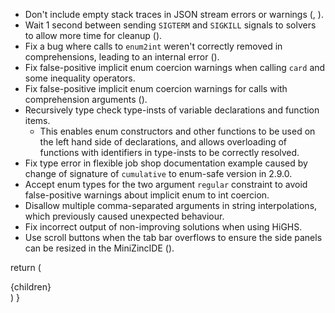 
-  Don't include empty stack traces in JSON stream errors or warnings
   (<BugRef issue={880}/>, <IDEBugRef issue={212}/>).
-  Wait 1 second between sending ``SIGTERM`` and ``SIGKILL`` signals to solvers
   to allow more time for cleanup (<BugRef issue={882}/>).
-  Fix a bug where calls to ``enum2int`` weren't correctly removed in
   comprehensions, leading to an internal error (<BugRef issue={879}/>).
-  Fix false-positive implicit enum coercion warnings when calling ``card`` and
   some inequality operators.
-  Fix false-positive implicit enum coercion warnings for calls with
   comprehension arguments (<BugRef issue={887}/>).
-  Recursively type check type-insts of variable declarations and function
   items.
   -  This enables enum constructors and other functions to be used on the
      left hand side of declarations, and allows overloading of functions
      with identifiers in type-insts to be correctly resolved.
-  Fix type error in flexible job shop documentation example caused by change
   of signature of ``cumulative`` to enum-safe version in 2.9.0.
-  Accept enum types for the two argument ``regular`` constraint to avoid
   false-positive warnings about implicit enum to int coercion.
-  Disallow multiple comma-separated arguments in string interpolations,
   which previously caused unexpected behaviour.
-  Fix incorrect output of non-improving solutions when using HiGHS.
-  Use scroll buttons when the tab bar overflows to ensure the side panels can
   be resized in the MiniZincIDE (<IDEBugRef issue={213}/>).

  return (
    <article className="prose prose-minizinc max-w-none">{children}</article>
  )
}
